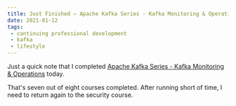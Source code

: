 ```yaml
---
title: Just Finished – Apache Kafka Series - Kafka Monitoring & Operations
date: 2021-01-12
tags:
 - continuing professional development
 - kafka
 - lifestyle
---
```


Just a quick note that I
completed [Apache Kafka Series - Kafka Monitoring & Operations](https://www.udemy.com/certificate/UC-6dcda8cf-18d3-4a45-a056-16781cbabff4/) today.

That's seven out of eight courses completed. After running short of time, I need to return again to the security course.